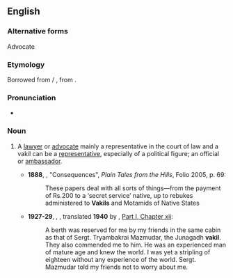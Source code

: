 ==English==

===Alternative forms===
Advocate 

===Etymology===
Borrowed from {{bor|en|ur|وکیل}} / {{bor|en|hi|वकील}}, from {{der|en|ar|وَكِيل|t=agent}}.

===Pronunciation===
* {{IPA|en|/vəˈkiːl/}}

===Noun===
{{en-noun}}

# {{lb|en|South Asia}} A [[lawyer]] or [[advocate]] mainly a representative in the court of law and a vakil can be a [[representative]], especially of a political figure; an official or [[ambassador]].
#* '''1888''', {{w|Rudyard Kipling}}, "Consequences", ''Plain Tales from the Hills'', Folio 2005, p. 69:
#*: These papers deal with all sorts of things—from the payment of Rs.200 to a ‘secret service’ native, up to rebukes administered to '''Vakils''' and Motamids of Native States
#* '''1927-29''', {{w|M.K. Gandhi}}, ''{{w|The Story of My Experiments with Truth}}'', translated '''1940''' by {{w|Mahadev Desai}}, [https://www.mkgandhi.org/autobio/chap12.htm Part I, Chapter xii]:
#*: A berth was reserved for me by my friends in the same cabin as that of Sergt. Tryambakrai Mazmudar, the Junagadh '''vakil'''. They also commended me to him. He was an experienced man of mature age and knew the world. I was yet a stripling of eighteen without any experience of the world. Sergt. Mazmudar told my friends not to worry about me.